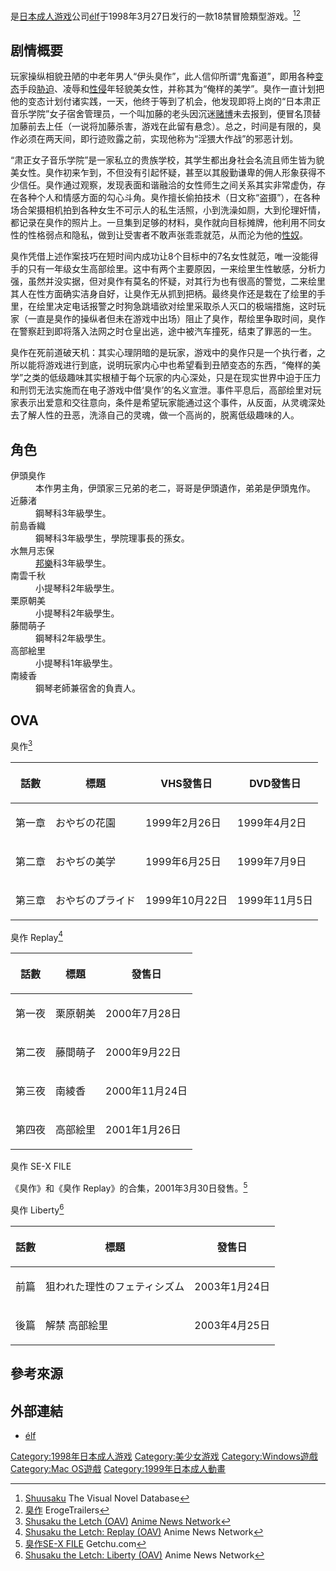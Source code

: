 {{copyedit|time=2016-07-24T14:02:58+00:00}}
{{Infobox animanga/Headerofja
|title= 臭作
|image= 
|size= 
|caption= 
|japanese= 臭作
|english= Shusaku the Letch
|kana= しゅうさく
|romaji= Shuusaku
|genre= 學園、凌辱
}}
{{Infobox animanga/Game
|標題=
|類型=冒險
|使用平台=[[Windows_95|Windows 95]]（CD）<br>[[Macintosh|Macintosh]]<br>Windows XP/Vista/7/8/8.1（DL版）
|遊戲引擎=
|開發團隊=[[élf|élf]]<br>[[DMM.com|DMM.com]]（DL版）
|代理商=élf
|製作人=
|監製=
|腳本=蛭田昌人
|程式=
|音樂=
|美術=堀部秀郎
|遊戲人數=1
|發售日=1998年3月27日（CD）<br>1999年12月24日（Mac）<br>2001年10月26日（DVD）<br>2008年5月21日（DL版）
|對象年齡=18禁
|結局數=
}}
{{Infobox animanga/OVA
|ONA= 
|標題= 
|原案= 
|原作= 
|總導演= 
|導演= 福多潤
|系列構成= 
|劇本= 
|人物原案= 
|人物設定= 
|機械設定= 
|音樂= 
|音樂製作= 
|動畫製作= 
|製作= Pink Pineapple
|書籍= 
|出版商= 
|代理發行= 
|其他代理發行=
|網路= 
|發售日= 1999年2月26日－1999年10月22日
|開始= 
|結束= 
|話數= 3
|其他= 成人動畫
|版權= 
}}
{{Infobox animanga/OVA
|ONA= 
|標題= 臭作 Replay
|原案= 
|原作= 
|總導演= 
|導演= 神原敏昭
|系列構成= 
|劇本= 
|人物原案= 
|人物設定= 
|機械設定= 
|音樂= 
|音樂製作= 
|動畫製作= 
|製作= Pink Pineapple
|書籍= 
|出版商= 
|代理發行= 
|其他代理發行=
|網路= 
|發售日= 2000年7月28日－2001年1月26日
|開始= 
|結束= 
|話數= 4
|其他= 成人動畫
|版權= 
}}
{{Infobox animanga/OVA
|ONA= 
|標題= 臭作 Liberty
|原案= 
|原作= 
|總導演= 
|導演= 岩田六
|系列構成= 
|劇本= 岩田六
|人物原案= 
|人物設定= 舛舘俊秀
|機械設定= 
|音樂= 
|音樂製作= 
|動畫製作= 
|製作= Pink Pineapple
|書籍= 
|出版商= 
|代理發行= 
|其他代理發行=
|網路= 
|發售日= 2003年1月24日－2003年4月25日
|開始= 
|結束= 
|話數= 2
|其他= 成人動畫
|版權= 
}}
{{Infobox animanga/Footerofja}}
{{vgname|臭作|ja=臭作}}是[[日本成人游戏|日本成人游戏]]公司[[élf|élf]]于1998年3月27日发行的一款18禁冒險類型游戏。<ref>[https://vndb.org/v1130 Shuusaku] {{Wayback|url=https://vndb.org/v1130 |date=20161208235613 }}The Visual Novel Database{{en}}</ref><ref>[http://erogetrailers.com/soft/1399 臭作] {{Wayback|url=http://erogetrailers.com/soft/1399 |date=20160813152251 }}ErogeTrailers{{ja}}</ref>

== 剧情概要 ==
{{Disputed|time=2017-10-28T19:45:09+00:00}}

玩家操纵相貌丑陋的中老年男人“伊头臭作”，此人信仰所谓“鬼畜道”，即用各种[[變態_(色情用語)|变态]]手段[[胁迫|胁迫]]、凌辱和[[性侵|性侵]]年轻貌美女性，并称其为“俺样的美学”。臭作一直计划把他的变态计划付诸实践，一天，他终于等到了机会，他发现即将上岗的“日本肃正音乐学院”女子宿舍管理员，一个叫加藤的老头因沉迷[[赌博|赌博]]未去报到，便冒名顶替加藤前去上任（一说将加藤杀害，游戏在此留有悬念）。总之，时间是有限的，臭作必须在两天间，即行迹败露之前，实现他称为“淫猥大作战”的邪恶计划。

“肃正女子音乐学院”是一家私立的贵族学校，其学生都出身社会名流且师生皆为貌美女性。臭作初来乍到，不但没有引起怀疑，甚至以其殷勤谦卑的佣人形象获得不少信任。臭作通过观察，发现表面和谐融洽的女性师生之间关系其实非常虚伪，存在各种个人和情感方面的勾心斗角。臭作擅长偷拍技术（日文称“盗摄”），在各种场合架摄相机拍到各种女生不可示人的私生活照，小到洗澡如厕，大到伦理奸情，都记录在臭作的照片上。一旦集到足够的材料，臭作就向目标摊牌，他利用不同女性的性格弱点和隐私，做到让受害者不敢声张乖乖就范，从而沦为他的[[性奴|性奴]]。

臭作凭借上述作案技巧在短时间内成功让8个目标中的7名女性就范，唯一没能得手的只有一年级女生高部绘里。这中有两个主要原因，一来绘里生性敏感，分析力强，虽然并没实据，但对臭作有莫名的怀疑，对其行为也有很高的警觉，二来绘里其人在性方面确实洁身自好，让臭作无从抓到把柄。最终臭作还是栽在了绘里的手里，在绘里决定电话报警之时狗急跳墙欲对绘里采取杀人灭口的极端措施，这时玩家（一直是臭作的操纵者但未在游戏中出场）阻止了臭作，帮绘里争取时间，臭作在警察赶到即将落入法网之时仓皇出逃，途中被汽车撞死，结束了罪恶的一生。

臭作在死前道破天机：其实心理阴暗的是玩家，游戏中的臭作只是一个执行者，之所以能将游戏进行到底，说明玩家内心中也希望看到丑陋变态的东西，“俺样的美学”之类的低级趣味其实根植于每个玩家的内心深处，只是在现实世界中迫于压力和刑罚无法实施而在电子游戏中借‘臭作’的名义宣泄。事件平息后，高部绘里对玩家表示出爱意和交往意向，条件是希望玩家能通过这个事件，从反面，从灵魂深处去了解人性的丑恶，洗涤自己的灵魂，做一个高尚的，脱离低级趣味的人。

== 角色 ==
;伊頭臭作
:本作男主角，伊頭家三兄弟的老二，哥哥是伊頭遺作，弟弟是伊頭鬼作。
;近藤渚
:鋼琴科3年級學生。
;前島香織
:鋼琴科3年級學生，學院理事長的孫女。
;水無月志保
:[[邦樂|邦樂]]科3年級學生。
;南雲千秋
:小提琴科2年級學生。
;栗原朝美
:小提琴科2年級學生。
;藤間萌子
:鋼琴科2年級學生。
;高部絵里
:小提琴科1年級學生。
;南綾香
:鋼琴老師兼宿舍的負責人。

== OVA ==
;臭作<ref>[http://www.animenewsnetwork.com/encyclopedia/anime.php?id=3952 Shusaku the Letch (OAV)] {{Wayback|url=http://www.animenewsnetwork.com/encyclopedia/anime.php?id=3952 |date=20160809221153 }}[[Anime_News_Network|Anime News Network]]{{en}}</ref>
{| class="wikitable"
|-
! 話數 !! 標題 !! VHS發售日 !! DVD發售日
|-
| 第一章 || おやぢの花園 || 1999年2月26日 || 1999年4月2日
|-
| 第二章 || おやぢの美学 || 1999年6月25日 || 1999年7月9日
|-
| 第三章 || おやぢのプライド || 1999年10月22日 || 1999年11月5日
|}
;臭作 Replay<ref>[http://www.animenewsnetwork.com/encyclopedia/anime.php?id=3953 Shusaku the Letch: Replay (OAV)] {{Wayback|url=http://www.animenewsnetwork.com/encyclopedia/anime.php?id=3953 |date=20160503193728 }}Anime News Network{{en}}</ref>
{| class="wikitable"
|-
! 話數 !! 標題 !!發售日
|-
| 第一夜 || 栗原朝美 || 2000年7月28日
|-
| 第二夜 || 藤間萌子 || 2000年9月22日
|-
| 第三夜 || 南綾香 || 2000年11月24日
|-
| 第四夜 || 高部絵里 || 2001年1月26日
|}
;臭作 SE-X FILE
《臭作》和《臭作 Replay》的合集，2001年3月30日發售。<ref>[http://www.getchu.com/soft.phtml?id=14260 臭作SE-X FILE] {{Wayback|url=http://www.getchu.com/soft.phtml?id=14260 |date=20110703170701 }}Getchu.com{{ja}}</ref>
;臭作 Liberty<ref>[http://www.animenewsnetwork.com/encyclopedia/anime.php?id=5978 Shusaku the Letch: Liberty (OAV)] {{Wayback|url=http://www.animenewsnetwork.com/encyclopedia/anime.php?id=5978 |date=20160730053805 }}Anime News Network{{en}}</ref>
{| class="wikitable"
|-
! 話數 !! 標題 !!發售日
|-
| 前篇 || 狙われた理性のフェティシズム || 2003年1月24日
|-
| 後篇 || 解禁 高部絵里 || 2003年4月25日
|}

== 參考來源 ==
{{reflist}}

== 外部連結 ==
*[https://web.archive.org/web/20040710061823/http://www.elf-game.co.jp/ élf]{{ja}}

{{Elf}}

{{DEFAULTSORT:Shuusaku}}
[[Category:1998年日本成人游戏|Category:1998年日本成人游戏]]
[[Category:美少女游戏|Category:美少女游戏]]
[[Category:Windows遊戲|Category:Windows遊戲]]
[[Category:Mac_OS遊戲|Category:Mac OS遊戲]]
[[Category:1999年日本成人動畫|Category:1999年日本成人動畫]]